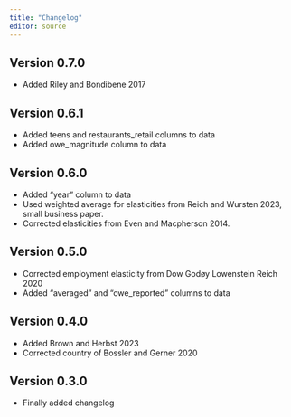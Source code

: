 ```yaml
---
title: "Changelog"
editor: source
---
```

## Version 0.7.0
- Added Riley and Bondibene 2017

## Version 0.6.1
- Added teens and restaurants_retail columns to data
- Added owe_magnitude column to data

## Version 0.6.0
- Added "year" column to data
- Used weighted average for elasticities from Reich and Wursten 2023, small business paper.
- Corrected elasticities from Even and Macpherson 2014.

## Version 0.5.0
- Corrected employment elasticity from Dow Godøy Lowenstein Reich 2020
- Added "averaged" and "owe_reported" columns to data

## Version 0.4.0
- Added Brown and Herbst 2023
- Corrected country of Bossler and Gerner 2020

## Version 0.3.0
- Finally added changelog
